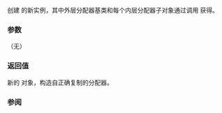 {{cpp/memory/scoped_allocator_adaptor/title|&amp;#10;select_on_container_copy_construction}}
{{cpp/memory/scoped_allocator_adaptor/navbar}}
{{dcl begin}}
{{dcl header|scoped_allocator}}
{{dcl | since=c++11 | 
scoped_allocator_adaptor select_on_container_copy_construction() const;
}}
{{dcl end}}

创建 {{tt|std::scoped_allocator_adaptor}} 的新实例，其中外层分配器基类和每个内层分配器子对象通过调用 {{c|std::allocator_traits&lt;A&gt;::select_on_container_copy_construction()}} 获得。

===参数===
（无）

===返回值===
新的 {{tt|std::scoped_allocator_adaptor}} 对象，构造自正确复制的分配器。

===参阅===
{{dsc begin}}
{{dsc inc | cpp/memory/allocator_traits/dsc select_on_container_copy_construction}}
{{dsc end}}

{{langlinks|de|en|es|fr|it|ja|pt|ru}}